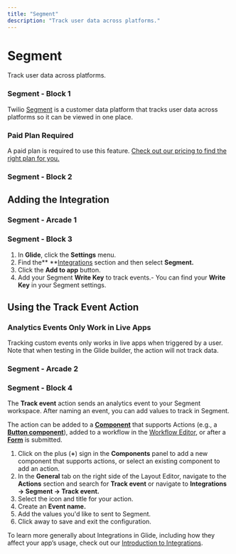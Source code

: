 ```yaml
---
title: "Segment"
description: "Track user data across platforms."
---
```


# Segment

Track user data across platforms.

### Segment - Block 1

Twilio [Segment](https://segment.com/) is a customer data platform that tracks user data across platforms so it can be viewed in one place. 

### Paid Plan Required

A paid plan is required to use this feature. [Check out our pricing to find the right plan for you.](https://www.glideapps.com/pricing)

### Segment - Block 2

## Adding the Integration



### Segment - Arcade 1

### Segment - Block 3

1. In **Glide**, click the **Settings** menu.
2. Find the** **[Integrations](/automation/integrations) section and then select **Segment.**
3. Click the **Add to app** button.
4. Add your Segment **Write Key** to track events.- You can find your **Write Key** in your Segment settings.

## Using the Track Event Action



### Analytics Events Only Work in Live Apps

Tracking custom events only works in live apps when triggered by a user. Note that when testing in the Glide builder, the action will not track data. 

### Segment - Arcade 2

### Segment - Block 4

The **Track event** action sends an analytics event to your Segment workspace. After naming an event, you can add values to track in Segment.

The action can be added to a [**Component**](https://www.glideapps.com/docs/components) that supports Actions (e.g., a [**Button component**](https://www.glideapps.com/docs/button-components)), added to a workflow in the [Workflow Editor](/getting-started/introduction-to-workflows#the-workflow-editor), or after a [**Form**](https://www.glideapps.com/docs/forms) is submitted.

1. Click on the plus (**+**) sign in the **Components** panel to add a new component that supports actions, or select an existing component to add an action.
2. In the **General** tab on the right side of the Layout Editor, navigate to the **Actions** section and search for **Track event** or navigate to **Integrations → Segment → Track event.**
3. Select the icon and title for your action.
4. Create an **Event name.**
5. Add the values you'd like to sent to Segment.
6. Click away to save and exit the configuration.

To learn more generally about Integrations in Glide, including how they affect your app’s usage, check out our [Introduction to Integrations](https://www.glideapps.com/docs/introduction-to-integrations).

